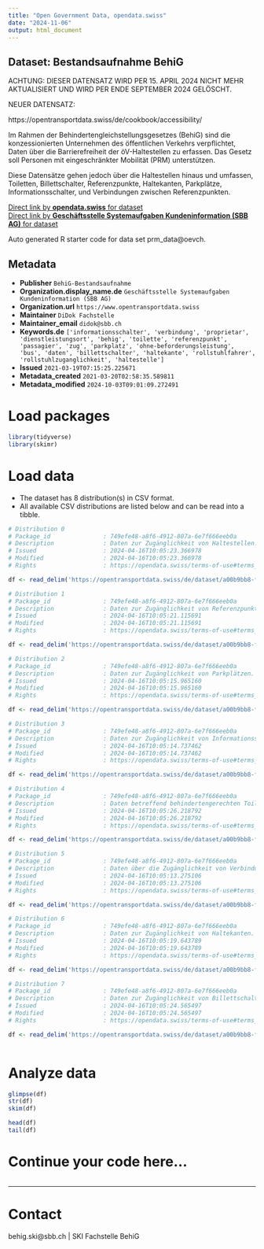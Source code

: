```yaml
---
title: "Open Government Data, opendata.swiss"
date: "2024-11-06"
output: html_document
---
```


## Dataset: Bestandsaufnahme BehiG

ACHTUNG: DIESER DATENSATZ WIRD PER 15. APRIL 2024 NICHT MEHR AKTUALISIERT UND WIRD PER ENDE SEPTEMBER 2024 GELÖSCHT.

NEUER DATENSATZ: 

https://opentransportdata.swiss/de/cookbook/accessibility/

Im Rahmen der Behindertengleichstellungsgesetzes (BehiG) sind die konzessionierten Unternehmen des öffentlichen Verkehrs verpflichtet, Daten über die Barrierefreiheit der öV-Haltestellen zu erfassen. Das Gesetz soll Personen mit eingeschränkter Mobilität (PRM) unterstützen.

Diese Datensätze gehen jedoch über die Haltestellen hinaus und umfassen, Toiletten, Billettschalter, Referenzpunkte, Haltekanten, Parkplätze, Informationsschalter, und Verbindungen zwischen Referenzpunkten. 

[Direct link by **opendata.swiss** for dataset](https://opendata.swiss/de/dataset/bestandsaufnahme-behig)<br>
[Direct link by **Geschäftsstelle Systemaufgaben Kundeninformation (SBB AG)** for dataset](https://opentransportdata.swiss/dataset/prm_data)

Auto generated R starter code for data set prm_data@oevch.

## Metadata

- **Publisher** `BehiG-Bestandsaufnahme`
- **Organization.display_name.de** `Geschäftsstelle Systemaufgaben Kundeninformation (SBB AG)`
- **Organization.url** `https://www.opentransportdata.swiss`
- **Maintainer** `DiDok Fachstelle`
- **Maintainer_email** `didok@sbb.ch`
- **Keywords.de** `['informationsschalter', 'verbindung', 'proprietar', 'dienstleistungsort', 'behig', 'toilette', 'referenzpunkt', 'passagier', 'zug', 'parkplatz', 'ohne-beforderungsleistung', 'bus', 'daten', 'billettschalter', 'haltekante', 'rollstuhlfahrer', 'rollstuhlzuganglichkeit', 'haltestelle']`
- **Issued** `2021-03-19T07:15:25.225671`
- **Metadata_created** `2021-03-20T02:58:35.589811`
- **Metadata_modified** `2024-10-03T09:01:09.272491`


# Load packages

```r

library(tidyverse)
library(skimr)

```

# Load data

-   The dataset has 8 distribution(s) in CSV format.
-   All available CSV distributions are listed below and can be read into a tibble.

```r

# Distribution 0
# Package_id               : 749efe48-a8f6-4912-807a-6e7f666eeb0a
# Description              : Daten zur Zugänglichkeit von Haltestellen.
# Issued                   : 2024-04-16T10:05:23.366978
# Modified                 : 2024-04-16T10:05:23.366978
# Rights                   : https://opendata.swiss/terms-of-use#terms_by

df <- read_delim('https://opentransportdata.swiss/de/dataset/a00b9bb8-fb1e-41a3-8280-343c4c0994ce/resource/80fd0dfa-19a9-4ae9-91b5-6885baf875f2/download/prm_stop_places.csv')

# Distribution 1
# Package_id               : 749efe48-a8f6-4912-807a-6e7f666eeb0a
# Description              : Daten zur Zugänglichkeit von Referenzpunkten. 
# Issued                   : 2024-04-16T10:05:21.115691
# Modified                 : 2024-04-16T10:05:21.115691
# Rights                   : https://opendata.swiss/terms-of-use#terms_by

df <- read_delim('https://opentransportdata.swiss/de/dataset/a00b9bb8-fb1e-41a3-8280-343c4c0994ce/resource/5ba95159-0667-4cda-9491-fc98b60ad876/download/prm_reference_points.csv')

# Distribution 2
# Package_id               : 749efe48-a8f6-4912-807a-6e7f666eeb0a
# Description              : Daten zur Zugänglichkeit von Parkplätzen. 
# Issued                   : 2024-04-16T10:05:15.965160
# Modified                 : 2024-04-16T10:05:15.965160
# Rights                   : https://opendata.swiss/terms-of-use#terms_by

df <- read_delim('https://opentransportdata.swiss/de/dataset/a00b9bb8-fb1e-41a3-8280-343c4c0994ce/resource/93173ca2-086b-421b-86f8-4716533880a5/download/prm_parking_lots.csv')

# Distribution 3
# Package_id               : 749efe48-a8f6-4912-807a-6e7f666eeb0a
# Description              : Daten zur Zugänglichkeit von Informationsschaltern.
# Issued                   : 2024-04-16T10:05:14.737462
# Modified                 : 2024-04-16T10:05:14.737462
# Rights                   : https://opendata.swiss/terms-of-use#terms_by

df <- read_delim('https://opentransportdata.swiss/de/dataset/a00b9bb8-fb1e-41a3-8280-343c4c0994ce/resource/5d80841a-6585-40b5-ab60-130cf4480bf9/download/prm_info_desks.csv')

# Distribution 4
# Package_id               : 749efe48-a8f6-4912-807a-6e7f666eeb0a
# Description              : Daten betreffend behindertengerechten Toiletten und deren Zugang. 
# Issued                   : 2024-04-16T10:05:26.218792
# Modified                 : 2024-04-16T10:05:26.218792
# Rights                   : https://opendata.swiss/terms-of-use#terms_by

df <- read_delim('https://opentransportdata.swiss/de/dataset/a00b9bb8-fb1e-41a3-8280-343c4c0994ce/resource/8cc3b39a-3f26-4933-a73b-09f9958eb52d/download/prm_toilets.csv')

# Distribution 5
# Package_id               : 749efe48-a8f6-4912-807a-6e7f666eeb0a
# Description              : Daten über die Zugänglichkeit von Verbindungen zwischen Referenzpunkten und Haltekanten, etc. 
# Issued                   : 2024-04-16T10:05:13.275106
# Modified                 : 2024-04-16T10:05:13.275106
# Rights                   : https://opendata.swiss/terms-of-use#terms_by

df <- read_delim('https://opentransportdata.swiss/de/dataset/a00b9bb8-fb1e-41a3-8280-343c4c0994ce/resource/e9ecbf33-c446-4284-993e-ac3ab51dcd43/download/prm_connections.csv')

# Distribution 6
# Package_id               : 749efe48-a8f6-4912-807a-6e7f666eeb0a
# Description              : Daten zur Zugänglichkeit von Haltekanten. 
# Issued                   : 2024-04-16T10:05:19.643789
# Modified                 : 2024-04-16T10:05:19.643789
# Rights                   : https://opendata.swiss/terms-of-use#terms_by

df <- read_delim('https://opentransportdata.swiss/de/dataset/a00b9bb8-fb1e-41a3-8280-343c4c0994ce/resource/7f9df56a-4343-457b-ae54-3b255dc07689/download/prm_platforms.csv')

# Distribution 7
# Package_id               : 749efe48-a8f6-4912-807a-6e7f666eeb0a
# Description              : Daten zur Zugänglichkeit von Billettschaltern.
# Issued                   : 2024-04-16T10:05:24.565497
# Modified                 : 2024-04-16T10:05:24.565497
# Rights                   : https://opendata.swiss/terms-of-use#terms_by

df <- read_delim('https://opentransportdata.swiss/de/dataset/a00b9bb8-fb1e-41a3-8280-343c4c0994ce/resource/c28913a2-6b3f-4fa2-8ff7-1234a15f4d8f/download/prm_ticket_counters.csv')



```

# Analyze data

```r

glimpse(df)
str(df)
skim(df)

head(df)
tail(df)

```

# Continue your code here...

```r

```

------------------------------------------------------------------------

# Contact

behig.ski@sbb.ch | SKI Fachstelle BehiG
